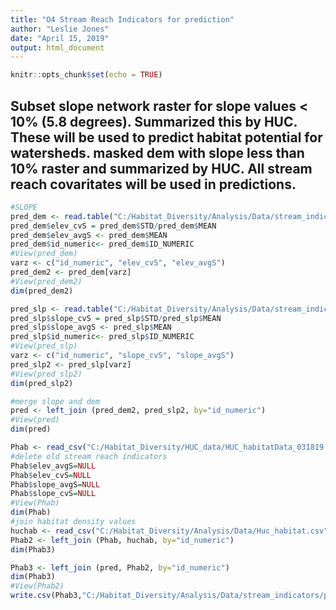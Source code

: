 ```yaml
---
title: "O4 Stream Reach Indicators for prediction"
author: "Leslie Jones"
date: "April 15, 2019"
output: html_document
---
```


```r
knitr::opts_chunk$set(echo = TRUE)
```

## Subset slope network raster for slope values < 10% (5.8 degrees). Summarized this by HUC. These will be used to predict habitat potential for watersheds. masked dem with slope less than 10% raster and summarized by HUC. All stream reach covaritates will be used in predictions.


```r
#SLOPE 
pred_dem <- read.table("C:/Habitat_Diversity/Analysis/Data/stream_indicators/dem_slope10p.txt", header = TRUE, sep=",")
pred_dem$elev_cvS = pred_dem$STD/pred_dem$MEAN
pred_dem$elev_avgS <- pred_dem$MEAN
pred_dem$id_numeric<- pred_dem$ID_NUMERIC
#View(pred_dem)
varz <- c("id_numeric", "elev_cvS", "elev_avgS")
pred_dem2 <- pred_dem[varz]
#View(pred_dem2)
dim(pred_dem2)

pred_slp <- read.table("C:/Habitat_Diversity/Analysis/Data/stream_indicators/slope_less10p.txt", header = TRUE, sep=",")
pred_slp$slope_cvS = pred_slp$STD/pred_slp$MEAN
pred_slp$slope_avgS <- pred_slp$MEAN
pred_slp$id_numeric<- pred_slp$ID_NUMERIC
#View(pred_slp)
varz <- c("id_numeric", "slope_cvS", "slope_avgS")
pred_slp2 <- pred_slp[varz]
#View(pred_slp2)
dim(pred_slp2)

#merge slope and dem 
pred <- left_join (pred_dem2, pred_slp2, by="id_numeric")
#View(pred)
dim(pred)

Phab <- read_csv("C:/Habitat_Diversity/HUC_data/HUC_habitatData_031819.csv")
#delete old stream reach indicators
Phab$elev_avgS=NULL
Phab$elev_cvS=NULL
Phab$slope_avgS=NULL
Phab$slope_cvS=NULL
#View(Phab)
dim(Phab)
#join habitat density values
huchab <- read_csv("C:/Habitat_Diversity/Analysis/Data/Huc_habitat.csv")
Phab2 <- left_join (Phab, huchab, by="id_numeric")
dim(Phab3)

Phab3 <- left_join (pred, Phab2, by="id_numeric")
dim(Phab3)
#View(Phab2)
write.csv(Phab3,"C:/Habitat_Diversity/Analysis/Data/stream_indicators/prediction_dataframe.csv" )

```


